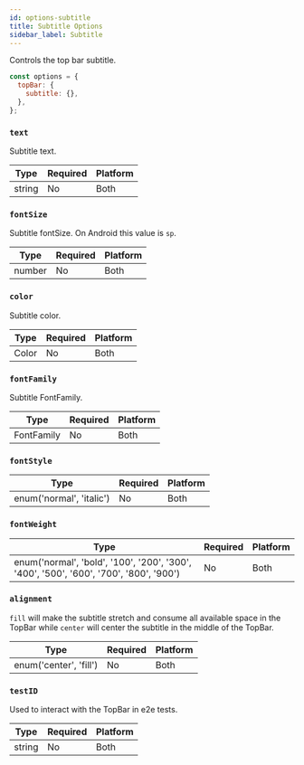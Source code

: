 ```yaml
---
id: options-subtitle
title: Subtitle Options
sidebar_label: Subtitle
---
```


Controls the top bar subtitle.

```js
const options = {
  topBar: {
    subtitle: {},
  },
};
```

### `text`

Subtitle text.

| Type   | Required | Platform |
| ------ | -------- | -------- |
| string | No       | Both     |

### `fontSize`

Subtitle fontSize. On Android this value is `sp`.

| Type   | Required | Platform |
| ------ | -------- | -------- |
| number | No       | Both     |

### `color`

Subtitle color.

| Type  | Required | Platform |
| ----- | -------- | -------- |
| Color | No       | Both     |

### `fontFamily`

Subtitle FontFamily.

| Type       | Required | Platform |
| ---------- | -------- | -------- |
| FontFamily | No       | Both     |

### `fontStyle`

| Type                     | Required | Platform |
| ------------------------ | -------- | -------- |
| enum('normal', 'italic') | No       | Both     |

### `fontWeight`

| Type                                                                                  | Required | Platform |
| ------------------------------------------------------------------------------------- | -------- | -------- |
| enum('normal', 'bold', '100', '200', '300', '400', '500', '600', '700', '800', '900') | No       | Both     |

### `alignment`

`fill` will make the subtitle stretch and consume all available space in the TopBar while `center` will center the subtitle in the middle of the TopBar.

| Type                   | Required | Platform |
| ---------------------- | -------- | -------- |
| enum('center', 'fill') | No       | Both     |

### `testID`

Used to interact with the TopBar in e2e tests.

| Type   | Required | Platform |
| ------ | -------- | -------- |
| string | No       | Both     |
